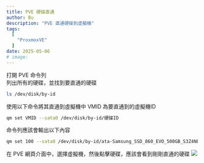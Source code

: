 ```yaml
---
title: PVE 硬碟直通
author: Bu
description: "PVE 直通硬碟到虛擬機"
tags:
  [
    "ProxmoxVE"
  ]
date: 2025-05-06
# image: 
---
```

打開 PVE 命令列  
列出所有的硬碟，並找到要直通的硬碟
```bash
ls /dev/disk/by-id
```
使用以下命令將其直通到虛擬機中
<Callout type="info">
VMID 為要直通到的虛擬機ID
</Callout>
```bash
qm set VMID --sata0 /dev/disk/by-id/硬碟ID
```
命令列應該會輸出以下內容
```bash
qm set 100 --sata0 /dev/disk/by-id/ata-Samsung_SSD_860_EVO_500GB_S3Z4NB0K123456
```
在 PVE 網頁介面中，選擇虛擬機，然後點擊硬碟，應該會看到剛剛直通的硬碟
![](https://cdn.mwtw.net/blog/pve_disk_passthrough/1.png)